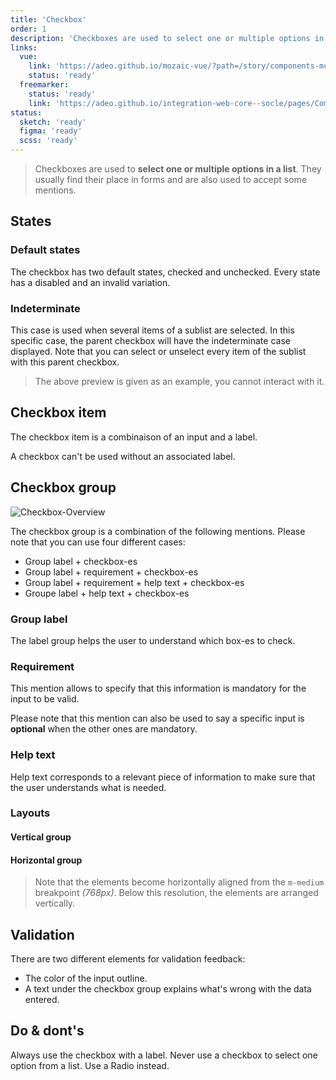 ```yaml
---
title: 'Checkbox'
order: 1
description: 'Checkboxes are used to select one or multiple options in a list. They usually find their place in forms and are also used to accept some mentions'
links:
  vue:
    link: 'https://adeo.github.io/mozaic-vue/?path=/story/components-mcheckbox--try-it'
    status: 'ready'
  freemarker:
    status: 'ready'
    link: 'https://adeo.github.io/integration-web-core--socle/pages/Components/form/checkbox/'
status:
  sketch: 'ready'
  figma: 'ready'
  scss: 'ready'
---
```


> Checkboxes are used to **select one or multiple options in a list**. They usually find their place in forms and are also used to accept some mentions.

<Preview path="intro" nude />

## States

### Default states

The checkbox has two default states, checked and unchecked. Every state has a disabled and an invalid variation.

### Indeterminate

This case is used when several items of a sublist are selected. In this specific case, the parent checkbox will have the indeterminate case displayed. Note that you can select or unselect every item of the sublist with this parent checkbox.

<Preview path="group-indeterminate" nude />

> The above preview is given as an example, you cannot interact with it.

## Checkbox item

The checkbox item is a combinaison of an input and a label.

<Highlight theme="warning">

  A checkbox can't be used without an associated label.

</Highlight>

<Preview path="checkbox-item" nude />

## Checkbox group

![Checkbox-Overview](Checkbox-Overview.png)

The checkbox group is a combination of the following mentions. Please note that you can use four different cases:
  - Group label + checkbox-es
  - Group label + requirement + checkbox-es
  - Group label + requirement + help text + checkbox-es
  - Groupe label + help text + checkbox-es

### Group label

The label group helps the user to understand which box-es to check.

<Preview path="group-default" nude />

### Requirement

This mention allows to specify that this information is mandatory for the input to be valid.

<Highlight theme="tips">

  Please note that this mention can also be used to say a specific input is **optional** when the other ones are mandatory.

</Highlight>

<Preview path="group-requirement-light" nude />

### Help text

Help text corresponds to a relevant piece of information to make sure that the user understands what is needed.

<Preview path="group-help-light" nude />

### Layouts

#### Vertical group

<Preview path="group-default" nude />

#### Horizontal group

<Preview path="group-inline" nude />

> Note that the elements become horizontally aligned from the `m-medium` breakpoint _(768px)_. Below this resolution, the elements are arranged vertically.

## Validation

There are two different elements for validation feedback:
  - The color of the input outline.
  - A text under the checkbox group explains what's wrong with the data entered.

<Preview path="group-invalid-light" nude />

## Do & dont's

<HintItem>Always use the checkbox with a label.</HintItem>
<HintItem dont>
  Never use a checkbox to select one option from a list. Use a Radio instead.
</HintItem>
